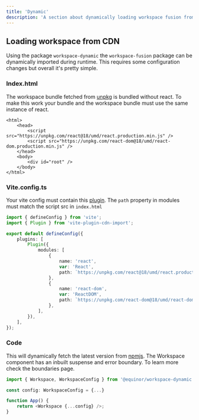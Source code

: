 ---
title: 'Dynamic'
description: 'A section about dynamically loading workspace fusion from CDN'
---

## Loading workspace from CDN

Using the package `workspace-dynamic` the `workspace-fusion` package can be dynamically imported during runtime.
This requires some configuration changes but overall it's pretty simple.

### Index.html

The workspace bundle fetched from [unpkg](https://unpkg.com) is bundled without react.
To make this work your bundle and the workspace bundle must use the same instance of react.

```tsx
<html>
	<head>
		<script src="https://unpkg.com/react@18/umd/react.production.min.js" />
		<script src="https://unpkg.com/react-dom@18/umd/react-dom.production.min.js" />
	</head>
	<body>
		<div id="root" />
	</body>
</html>
```

### Vite.config.ts

Your vite config must contain this [plugin](https://www.npmjs.com/package/vite-plugin-cdn-import).
The `path` property in modules must match the script src in `index.html`

```ts
import { defineConfig } from 'vite';
import { Plugin } from 'vite-plugin-cdn-import';

export default defineConfig({
	plugins: [
		Plugin({
			modules: [
				{
					name: 'react',
					var: 'React',
					path: `https://unpkg.com/react@18/umd/react.production.min.js`,
				},
				{
					name: 'react-dom',
					var: 'ReactDOM',
					path: `https://unpkg.com/react-dom@18/umd/react-dom.production.min.js`,
				},
			],
		}),
	],
});
```

### Code

This will dynamically fetch the latest version from [npmjs](https://npmjs.com).
The Workspace component has an inbuilt suspense and error boundary. To learn more check the boundaries page.

```ts
import { Workspace, WorkspaceConfig } from '@equinor/workspace-dynamic';

const config: WorkspaceConfig = {...}

function App() {
	return <Workspace {...config} />;
}
```
